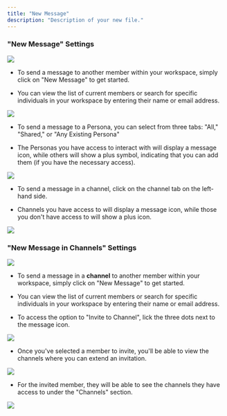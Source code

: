 ```yaml
---
title: "New Message"
description: "Description of your new file."
---
```


### **"New Message" Settings**

![](/Screenshot2025-02-03at3.12.06PM.png)

* To send a message to another member within your workspace, simply click on "New Message" to get started.

* You can view the list of current members or search for specific individuals in your workspace by entering their name or email address.

![](/MyAI-AICreated@3x\(19\).png)

* To send a message to a Persona, you can select from three tabs: "All," "Shared," or "Any Existing Persona"

* The Personas you have access to interact with will display a message icon, while others will show a plus symbol, indicating that you can add them (if you have the necessary access).

![](/MyAI-AICreated@3x\(18\).png)

* To send a message in a channel, click on the channel tab on the left-hand side.

* Channels you have access to will display a message icon, while those you don't have access to will show a plus icon.

![](/MyAI-AICreated@3x\(20\).png)

### **"New Message in Channels" Settings**

![](/Screenshot2025-02-03at3.12.06PM.png)

* To send a message in a **channel** to another member within your workspace, simply click on "New Message" to get started.

* You can view the list of current members or search for specific individuals in your workspace by entering their name or email address.

* To access the option to "Invite to Channel", lick the three dots next to the message icon.

![](/MyAI-AICreated@3x\(22\).png)

* Once you've selected a member to invite, you'll be able to view the channels where you can extend an invitation.

![](/MyAI-AICreated@3x\(23\).png)

* For the invited member, they will be able to see the channels they have access to under the "Channels" section.

![](/MyAI-AICreated@3x\(24\).png)